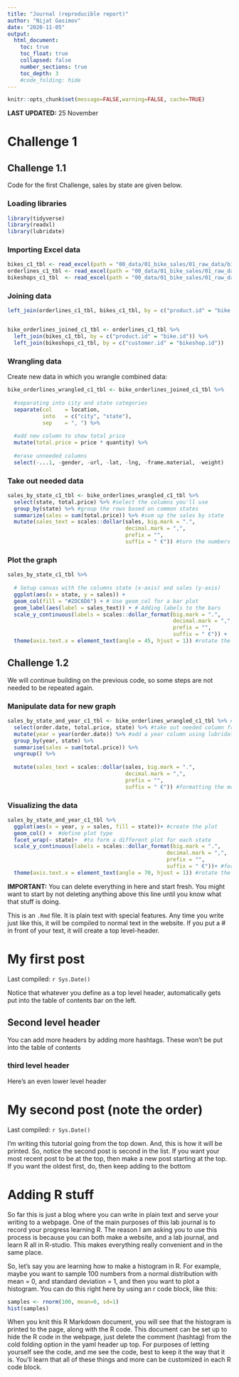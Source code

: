 ```yaml
---
title: "Journal (reproducible report)"
author: "Nijat Gasimov"
date: "2020-11-05"
output:
  html_document:
    toc: true
    toc_float: true
    collapsed: false
    number_sections: true
    toc_depth: 3
    #code_folding: hide
---
```


```r
knitr::opts_chunk$set(message=FALSE,warning=FALSE, cache=TRUE)
```

**LAST UPDATED:** 25 November

# Challenge 1

## Challenge 1.1

Code for the first Challenge, sales by state are given below.

### Loading libraries

```r
library(tidyverse)
library(readxl)
library(lubridate)
```

### Importing Excel data

```r
bikes_c1_tbl <- read_excel(path = "00_data/01_bike_sales/01_raw_data/bikes.xlsx")
orderlines_c1_tbl <- read_excel(path = "00_data/01_bike_sales/01_raw_data/orderlines.xlsx")
bikeshops_c1_tbl  <- read_excel(path = "00_data/01_bike_sales/01_raw_data/bikeshops.xlsx")
```

### Joining data

```r
left_join(orderlines_c1_tbl, bikes_c1_tbl, by = c("product.id" = "bike.id"))


bike_orderlines_joined_c1_tbl <- orderlines_c1_tbl %>%
  left_join(bikes_c1_tbl, by = c("product.id" = "bike.id")) %>%
  left_join(bikeshops_c1_tbl, by = c("customer.id" = "bikeshop.id"))
```

### Wrangling data

Create new data in which you wrangle combined data:

```r
bike_orderlines_wrangled_c1_tbl <- bike_orderlines_joined_c1_tbl %>%
  
  #separating into city and state categories
  separate(col    = location,
           into   = c("city", "state"),
           sep    = ", ") %>%
  
  #add new column to show total price  
  mutate(total.price = price * quantity) %>%
  
  #erase unneeded columns    
  select(-...1, -gender, -url, -lat, -lng, -frame.material, -weight)
```

### Take out needed data

```r
sales_by_state_c1_tbl <- bike_orderlines_wrangled_c1_tbl %>%
  select(state, total.price) %>% #select the columns you'll use
  group_by(state) %>% #group the rows based on common states
  summarize(sales = sum(total.price)) %>% #sum up the sales by state
  mutate(sales_text = scales::dollar(sales, big.mark = ".", 
                                     decimal.mark = ",", 
                                     prefix = "", 
                                     suffix = " €")) #turn the numbers to money format
```

### Plot the graph

```r
sales_by_state_c1_tbl %>%
  
  # Setup canvas with the columns state (x-axis) and sales (y-axis)
  ggplot(aes(x = state, y = sales)) + 
  geom_col(fill = "#2DC6D6") + # Use geom_col for a bar plot
  geom_label(aes(label = sales_text)) + # Adding labels to the bars
  scale_y_continuous(labels = scales::dollar_format(big.mark = ".", 
                                                    decimal.mark = ",", 
                                                    prefix = "", 
                                                    suffix = " €")) +
  theme(axis.text.x = element_text(angle = 45, hjust = 1)) #rotate the x-axis label
```





## Challenge 1.2

We will continue building on the previous code, so some steps are not needed to be repeated again.

### Manipulate data for new graph

```r
sales_by_state_and_year_c1_tbl <- bike_orderlines_wrangled_c1_tbl %>% #create new data for visualization
  select(order.date, total.price, state) %>% #take out needed column from for the new data
  mutate(year = year(order.date)) %>% #add a year column using lubridate
  group_by(year, state) %>%
  summarise(sales = sum(total.price)) %>%
  ungroup() %>%
  
  mutate(sales_text = scales::dollar(sales, big.mark = ".", 
                                     decimal.mark = ",", 
                                     prefix = "", 
                                     suffix = " €")) #formatting the money
```

### Visualizing the data

```r

sales_by_state_and_year_c1_tbl %>%
  ggplot(aes(x = year, y = sales, fill = state))+ #create the plot
  geom_col() +  #define plot type
  facet_wrap(~ state)+  #to form a different plot for each state
  scale_y_continuous(labels = scales::dollar_format(big.mark = ".", 
                                                  decimal.mark = ",", 
                                                  prefix = "", 
                                                  suffix = " €"))+ #formatting
  theme(axis.text.x = element_text(angle = 70, hjust = 1)) #rotate the x-axis label
```














**IMPORTANT:** You can delete everything in here and start fresh. You might want to start by not deleting anything above this line until you know what that stuff is doing.

This is an `.Rmd` file. It is plain text with special features. Any time you write just like this, it will be compiled to normal text in the website. If you put a \# in front of your text, it will create a top level-header.

# My first post

Last compiled: `r Sys.Date()`

Notice that whatever you define as a top level header, automatically gets put into the table of contents bar on the left. 

## Second level header

You can add more headers by adding more hashtags. These won't be put into the table of contents

### third level header

Here's an even lower level header

# My second post (note the order)

Last compiled: `r Sys.Date()`

I'm writing this tutorial going from the top down. And, this is how it will be printed. So, notice the second post is second in the list. If you want your most recent post to be at the top, then make a new post starting at the top. If you want the oldest first, do, then keep adding to the bottom

# Adding R stuff

So far this is just a blog where you can write in plain text and serve your writing to a webpage. One of the main purposes of this lab journal is to record your progress learning R. The reason I am asking you to use this process is because you can both make a website, and a lab journal, and learn R all in R-studio. This makes everything really convenient and in the same place. 

So, let's say you are learning how to make a histogram in R. For example, maybe you want to sample 100 numbers from a normal distribution with mean = 0, and standard deviation = 1, and then you want to plot a histogram. You can do this right here by using an r code block, like this:

```r
samples <- rnorm(100, mean=0, sd=1)
hist(samples)
```

When you knit this R Markdown document, you will see that the histogram is printed to the page, along with the R code. This document can be set up to hide the R code in the webpage, just delete the comment (hashtag) from the cold folding option in the yaml header up top. For purposes of letting yourself see the code, and me see the code, best to keep it the way that it is. You'll learn that all of these things and more can be customized in each R code block.
